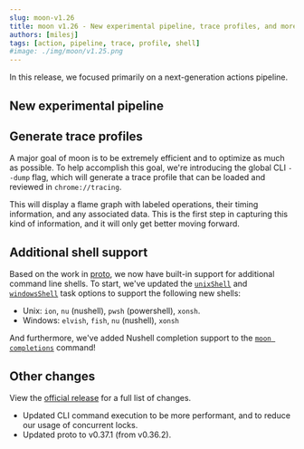 ```yaml
---
slug: moon-v1.26
title: moon v1.26 - New experimental pipeline, trace profiles, and more
authors: [milesj]
tags: [action, pipeline, trace, profile, shell]
#image: ./img/moon/v1.25.png
---
```


In this release, we focused primarily on a next-generation actions pipeline.

<!--truncate-->

## New experimental pipeline

## Generate trace profiles

A major goal of moon is to be extremely efficient and to optimize as much as possible. To help
accomplish this goal, we're introducing the global CLI `--dump` flag, which will generate a trace
profile that can be loaded and reviewed in `chrome://tracing`.

This will display a flame graph with labeled operations, their timing information, and any
associated data. This is the first step in capturing this kind of information, and it will only get
better moving forward.

## Additional shell support

Based on the work in [proto](/proto), we now have built-in support for additional command line
shells. To start, we've updated the [`unixShell`](/docs/config/project#unixshell) and
[`windowsShell`](/docs/config/project#windowsshell) task options to support the following new
shells:

- Unix: `ion`, `nu` (nushell), `pwsh` (powershell), `xonsh`.
- Windows: `elvish`, `fish`, `nu` (nushell), `xonsh`

And furthermore, we've added Nushell completion support to the
[`moon completions`](/docs/commands/completions) command!

## Other changes

View the [official release](https://github.com/moonrepo/moon/releases/tag/v1.26.0) for a full list
of changes.

- Updated CLI command execution to be more performant, and to reduce our usage of concurrent locks.
- Updated proto to v0.37.1 (from v0.36.2).
